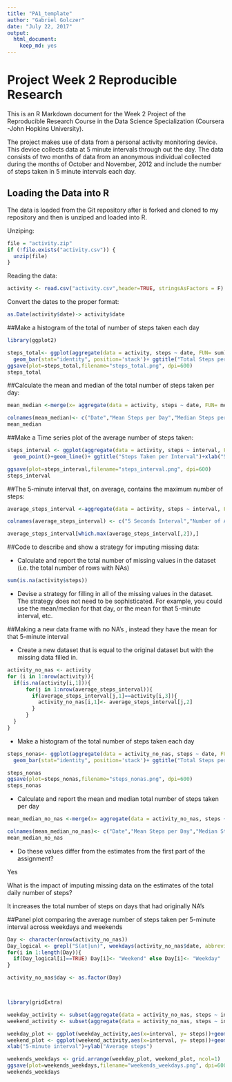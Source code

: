 ---
title: "PA1_template"
author: "Gabriel Golczer"
date: "July 22, 2017"
output: 
  html_document: 
    keep_md: yes
---
# Project Week 2 Reproducible Research

This is an R Markdown document for the Week 2 Project of the Reproducible Research Course in the Data Science Specialization (Coursera -John Hopkins University).

The project makes use of data from a personal activity monitoring device. This device collects data at 5 minute intervals through out the day. The data consists of two months of data from an anonymous individual collected during the months of October and November, 2012 and include the number of steps taken in 5 minute intervals each day.

## Loading the Data into R

The data is loaded from the Git repository after is forked and cloned to my repository and then is unziped and loaded into R.

Unziping:

```{r,echo=TRUE}
file = "activity.zip"
if (!file.exists("activity.csv")) {
  unzip(file)
}

```
Reading the data:

```{r,echo=TRUE}
activity <- read.csv("activity.csv",header=TRUE, stringsAsFactors = F)

```

Convert the dates to the proper format:

```{r, echo=TRUE}
as.Date(activity$date)-> activity$date

```
##Make a histogram of the total of number of steps taken each day

```{r, echo=TRUE}
library(ggplot2)

steps_total<- ggplot(aggregate(data = activity, steps ~ date, FUN= sum),aes(x=date, y=steps))+
  geom_bar(stat="identity", position='stack')+ ggtitle("Total Steps per Day")+xlab("Day")+ylab("Steps")
ggsave(plot=steps_total,filename="steps_total.png", dpi=600)
steps_total
```

##Calculate the mean and median of the total number of steps taken per day:

```{r, echo=TRUE}
mean_median <-merge(x= aggregate(data = activity, steps ~ date, FUN= mean, na.rm=TRUE),y = aggregate(data = activity, steps ~ date, FUN= median, na.rm=TRUE),by="date")

colnames(mean_median)<- c("Date","Mean Steps per Day","Median Steps per Day")
mean_median

```

##Make a Time series plot of the average number of steps taken:
```{r,echo=TRUE}
steps_interval <- ggplot(aggregate(data = activity, steps ~ interval, FUN= mean),aes(x=interval, y=steps))+
  geom_point()+geom_line()+ ggtitle("Steps Taken per Interval")+xlab("5-minute interval")+ylab("the average number of steps taken (across all days)")

ggsave(plot=steps_interval,filename="steps_interval.png", dpi=600)
steps_interval
```

##The 5-minute interval that, on average, contains the maximum number of steps: 
```{r, echo=TRUE}
average_steps_interval <-aggregate(data = activity, steps ~ interval, FUN= mean)

colnames(average_steps_interval) <- c("5 Seconds Interval","Number of Average Steps")

average_steps_interval[which.max(average_steps_interval[,2]),]
```

##Code to describe and show a strategy for imputing missing data:

- Calculate and report the total number of missing values in the dataset (i.e. the total number of rows with NAs)

```{r,echo=TRUE}
sum(is.na(activity$steps))

```

- Devise a strategy for filling in all of the missing values in the dataset. The strategy does not need to be sophisticated. For example, you could use the mean/median for that day, or the mean for that 5-minute interval, etc.

##Making a new data frame with no NA's , instead they have the mean for that 5-minute interval

- Create a new dataset that is equal to the original dataset but with the missing data filled in.

```{r,echo=TRUE}
activity_no_nas <- activity
for (i in 1:nrow(activity)){
  if(is.na(activity[i,1])){
      for(j in 1:nrow(average_steps_interval)){
        if(average_steps_interval[j,1]==activity[i,3]){
          activity_no_nas[i,1]<- average_steps_interval[j,2]
        } 
      }
  }
}
```

- Make a histogram of the total number of steps taken each day

```{r, echo=TRUE}
steps_nonas<- ggplot(aggregate(data = activity_no_nas, steps ~ date, FUN= sum),aes(x=date, y=steps))+
  geom_bar(stat="identity", position='stack')+ ggtitle("Total Steps per Day (no NA's)")+xlab("Day")+ylab("Steps")

steps_nonas
ggsave(plot=steps_nonas,filename="steps_nonas.png", dpi=600)
steps_nonas
```

- Calculate and report the mean and median total number of steps taken per day

```{r, echo=TRUE}
mean_median_no_nas <-merge(x= aggregate(data = activity_no_nas, steps ~ date, FUN= mean, na.rm=TRUE),y = aggregate(data = activity_no_nas, steps ~ date, FUN= median, na.rm=TRUE),by="date")

colnames(mean_median_no_nas)<- c("Date","Mean Steps per Day","Median Steps per Day")
mean_median_no_nas

```
- Do these values differ from the estimates from the first part of the assignment? 

Yes

What is the impact of imputing missing data on the estimates of the total daily number of steps?

It increases the total number of steps on days that had originally NA's

##Panel plot comparing the average number of steps taken per 5-minute interval across weekdays and weekends

```{r,echo=TRUE}
Day <- character(nrow(activity_no_nas))
Day_logical <- grepl("S(at|un)", weekdays(activity_no_nas$date, abbreviate = TRUE))
for(i in 1:length(Day)){
  if(Day_logical[i]==TRUE) Day[i]<- "Weekend" else Day[i]<- "Weekday"
}

activity_no_nas$day <- as.factor(Day)



library(gridExtra)

weekday_activity <- subset(aggregate(data = activity_no_nas, steps ~ interval + day, FUN= mean), day=="Weekday")
weekend_activity <- subset(aggregate(data = activity_no_nas, steps ~ interval + day, FUN= mean), day=="Weekend")

weekday_plot <- ggplot(weekday_activity,aes(x=interval, y= steps))+geom_point()+geom_line()+ ggtitle("Weekdays Average Steps by 5-seconds Interval")+ xlab("5-minute interval")+ylab("Average steps")
weekend_plot <- ggplot(weekend_activity,aes(x=interval, y= steps))+geom_point()+geom_line()+ ggtitle("Weekend Average Steps by 5-seconds Interval")+
xlab("5-minute interval")+ylab("Average steps")

weekends_weekdays <- grid.arrange(weekday_plot, weekend_plot, ncol=1)
ggsave(plot=weekends_weekdays,filename="weekends_weekdays.png", dpi=600)
weekends_weekdays
```
